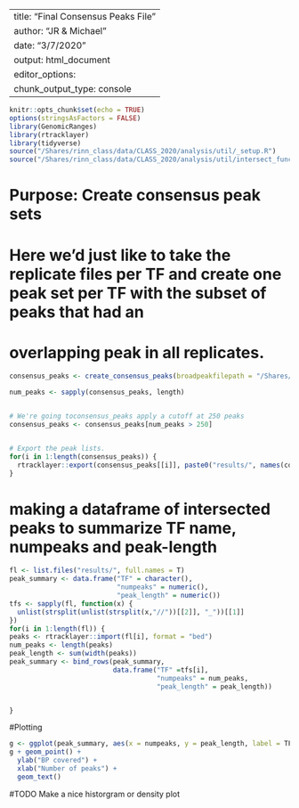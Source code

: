 
---
title: "Final Consensus Peaks File"
author: "JR & Michael"
date: "3/7/2020"
output: html_document
editor_options: 
  chunk_output_type: console
---

```r
knitr::opts_chunk$set(echo = TRUE)
options(stringsAsFactors = FALSE)
library(GenomicRanges)
library(rtracklayer)
library(tidyverse)
source("/Shares/rinn_class/data/CLASS_2020/analysis/util/_setup.R")
source("/Shares/rinn_class/data/CLASS_2020/analysis/util/intersect_functions.R")
```


# Purpose: Create consensus peak sets
# Here we'd just like to take the replicate files per TF and create one peak set per TF with the subset of peaks that had an 
# overlapping peak in all replicates. 

```r

consensus_peaks <- create_consensus_peaks(broadpeakfilepath = "/Shares/rinn_class/data/k562_chip/results/bwa/mergedLibrary/macs/broadPeak")

num_peaks <- sapply(consensus_peaks, length)


# We're going toconsensus_peaks apply a cutoff at 250 peaks
consensus_peaks <- consensus_peaks[num_peaks > 250]


# Export the peak lists.
for(i in 1:length(consensus_peaks)) {
  rtracklayer::export(consensus_peaks[[i]], paste0("results/", names(consensus_peaks)[i], "_consensus_peaks.bed"))
}

```


# making a dataframe of intersected peaks to summarize TF name, numpeaks and peak-length
```r


fl <- list.files("results/", full.names = T)
peak_summary <- data.frame("TF" = character(),
                           "numpeaks" = numeric(), 
                           "peak_length" = numeric())
tfs <- sapply(fl, function(x) {
  unlist(strsplit(unlist(strsplit(x,"//"))[[2]], "_"))[[1]]
})
for(i in 1:length(fl)) {
peaks <- rtracklayer::import(fl[i], format = "bed")
num_peaks <- length(peaks)
peak_length <- sum(width(peaks))
peak_summary <- bind_rows(peak_summary,
                          data.frame("TF" =tfs[i],
                                     "numpeaks" = num_peaks,
                                     "peak_length" = peak_length))


}
```


#Plotting
```r
g <- ggplot(peak_summary, aes(x = numpeaks, y = peak_length, label = TF))
g + geom_point() + 
  ylab("BP covered") +
  xlab("Number of peaks") + 
  geom_text()
```
#TODO Make a nice historgram or density plot
